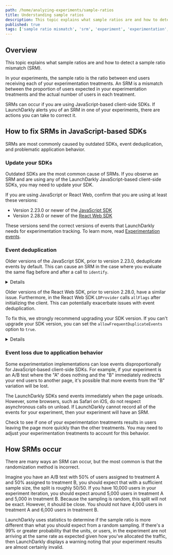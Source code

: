 ```yaml
---
path: /home/analyzing-experiments/sample-ratios
title: Understanding sample ratios
description: This topic explains what sample ratios are and how to detect a sample ratio mismatch (SRM).
published: true
tags: ['sample ratio mismatch', 'srm', 'experiment', 'experimentation', 'enterprise']
---
```


## Overview

This topic explains what sample ratios are and how to detect a sample ratio mismatch (SRM).

In your experiments, the sample ratio is the ratio between end users receiving each of your experimentation treatments. An SRM is a mismatch between the proportion of users expected in your experimentation treatments and the actual number of users in each treatment. 

SRMs can occur if you are using JavaScript-based client-side SDKs. If LaunchDarkly alerts you of an SRM in one of your experiments, there are actions you can take to correct it.

## How to fix SRMs in JavaScript-based SDKs

SRMs are most commonly caused by outdated SDKs, event deduplication, and problematic application behavior.

### Update your SDKs

Outdated SDKs are the most common cause of SRMs. If you observe an SRM and are using any of the LaunchDarkly JavaScript-based client-side SDKs, you may need to update your SDK. 

If you are using JavaScript or React Web, confirm that you are using at least these versions:

* Version 2.23.0 or newer of the [JavaScript SDK](/sdk/client-side/javascript)
* Version 2.28.0 or newer of the [React Web SDK](/sdk/client-side/react/react-web)

These versions send the correct versions of events that LaunchDarkly needs for experimentation tracking. To learn more, read [Experimentation events](/home/about-experimentation/events).

### Event deduplication

Older versions of the JavaScript SDK, prior to version 2.23.0, deduplicate events by default. This can cause an SRM in the case where you evaluate the same flag before and after a call to `identify`.

<Details summary="Expand for an example of event deduplication with identify">

If you add attributes to your user object after initialization and then call `identify`, event deduplication can cause a non-random loss of experimentation events.

Here's how this can happen:

1. Your code initializes the JavaScript SDK.
2. An end user encounters a flag in your application. The user does not match your experiment rule, and LaunchDarkly serves a flag variation to the user.
3. Your application learns more about the end user. Your code adds attributes to the user object, without changing the user key, and calls `identify`.
4. Because of the `identify` call, LaunchDarkly re-evaluates the flag for the same user. Based on the additional attributes, the user now matches your experiment rule and is eligible for the experiment.
5. The user is randomly assigned to the same flag variation that they were previously served.

If these steps happen within the SDK's deduplication window of five minutes, the user will not be counted as part of the experiment. If, in step 5, the user is randomly assigned to a different flag variation than they were previously served, then they will be counted correctly as part of the experiment. Because some users are being counted and some users are not, you will have an SRM.

</Details>

Older versions of the React Web SDK, prior to version 2.28.0, have a similar issue. Furthermore, in the React Web SDK `LDProvider` calls `allFlags` after initializing the client. This can potentially exacerbate issues with event deduplication.

To fix this, we strongly recommend upgrading your SDK version. If you can't upgrade your SDK version, you can set the `allowFrequentDuplicateEvents` option to `true`.

<Details summary="Expand for allowFrequentDuplicateEvents code sample">

Here's how to set the `allowFrequentDuplicateEvents` option in your JavaScript SDK to `true`:

<CodeTabs
  defaultValue="js"
  values={[
    { label: 'JavaScript', value: 'js', },
    { label: 'TypeScript', value: 'ts'},
  ]
}>
<CodeTabItem value="js">

```js
const options = { allowFrequentDuplicateEvents: true };
const client = LDClient.initialize('client-side-id-123abc', user, options);

```

</CodeTabItem>
<CodeTabItem value="ts">

```ts
import * as LDClient from 'launchdarkly-js-client-sdk';

const options: LDClient.LDOptions = { allowFrequentDuplicateEvents: true };
const client = LDClient.initialize('client-side-id-123abc', user, options);
```

</CodeTabItem>
</CodeTabs>

</Details>

### Event loss due to application behavior

Some experimentation implementations can lose events disproportionally for JavaScript-based client-side SDKs. For example, if your experiment is an A/B test where the "A" does nothing and the "B" immediately redirects your end users to another page, it's possible that more events from the "B" variation will be lost.

The LaunchDarkly SDKs send events immediately when the page unloads. However, some browsers, such as Safari on iOS, do not respect asynchronous calls on unload. If LaunchDarkly cannot record all of the events for your experiment, then your experiment will have an SRM.

Check to see if one of your experimentation treatments results in users leaving the page more quickly than the other treatments. You may need to adjust your experimentation treatments to account for this behavior.

## How SRMs occur

There are many ways an SRM can occur, but the most common is that the randomization method is incorrect.

Imagine you have an A/B test with 50% of users assigned to treatment A and 50% assigned to treatment B, you should expect that with a sufficient sample size, the split is roughly 50/50. If you have 10,000 users in your experiment iteration, you should expect around 5,000 users in treatment A and 5,000 in treatment B. Because the sampling is random, this split will not be exact. However, it should be close. You should not have 4,000 users in treatment A and 6,000 users in treatment B.

LaunchDarkly uses statistics to determine if the sample ratio is more different than what you should expect from a random sampling. If there's a 99% or greater probability that the units, or users, in the experiment are not arriving at the same rate as expected given how you've allocated the traffic, then LaunchDarkly displays a warning noting that your experiment results are almost certainly invalid.